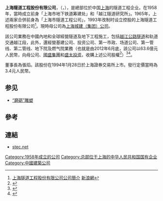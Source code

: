 {{not|中铁隧道}}
'''上海隧道工程股份有限公司'''，（'''{{lang-en|Shanghai Tunnel Engineering Co.,Ltd.}}'''，{{sse|600820|name='''隧道股份'''}}），是總部位於中国[[上海|上海]]的隧道工程企业。在1958年，當時成立前身「上海市地下铁道筹建处」和「越江隧道研究所」。1965年，上述兩家合併前身為「上海市隧道工程公司」，1993年改制时设立控股的上海隧道工程股份有限公司<ref>[http://vip.stock.finance.sina.com.cn/corp/go.php/vCI_CorpInfo/stockid/600820.phtml 上海隧道工程股份有限公司公司簡介] {{Wayback|url=http://vip.stock.finance.sina.com.cn/corp/go.php/vCI_CorpInfo/stockid/600820.phtml |date=20201103112058 }}[[新浪網|新浪網]]</ref>。現時母公司為[[上海城建（集团）公司|上海城建（集团）公司]]。

該公司業務在中國內地和全球經營隧道及地下工程施工，包括[[越江公路隧道|越江公路隧道]]和轨道交通越江段，此外，還經營基建公司、投资公司、第一市政、场道公司、第一管线、第二管线、地下院及燃气院業務（也就是由2012年6月底，該公司以63.6億元人民幣，向母公司、[[國盛集團|國盛集團]]和[[盛太投资|盛太投资]]，收購上述公司股權<ref>{{Cite web |url=http://static.sse.com.cn/disclosure/listedinfo/announcement/c/2012-06-29/600820_20120629_5.pdf |title=上海隧道工程股份有限公司 向特定对象发行股份购买资产暨重大资产重组（关联交易）实施情况报告书 |accessdate=2014-09-09 |archive-date=2018-10-05 |archive-url=https://web.archive.org/web/20181005180800/http://static.sse.com.cn/disclosure/listedinfo/announcement/c/2012-06-29/600820_20120629_5.pdf |dead-url=no }}</ref>）<ref>{{Cite web |url=http://www.stec.net/sites/suidao/STEC.aspx?CtgId=a14ebfd6-c957-485e-a43d-1482bce3cb56 |title=上海隧道工程股份有限公司簡介 |accessdate=2014-09-09 |archive-date=2014-08-20 |archive-url=https://web.archive.org/web/20140820075608/http://www.stec.net/sites/suidao/STEC.aspx?CtgId=a14ebfd6-c957-485e-a43d-1482bce3cb56 |dead-url=no }}</ref><ref>{{Cite web |url=http://www.sucgcn.com/contentdetail.php?id=9840&cat=member6 |title=上海隧道工程股份有限公司簡介（透過上海城建（集团）公司旗下公司資料） |access-date=2014-09-09 |archive-url=https://web.archive.org/web/20181001141115/http://www.sucgcn.com/contentdetail.php?id=9840&cat=member6 |archive-date=2018-10-01 |dead-url=yes }}</ref>。

董事長為張熖。該股份在1994年1月28日於上海證券交易所上市。發行定價當時為3.4元人民幣。

==参见==
* [[磨砺雕塑|“磨砺”雕塑]]

==參考==
{{reflist}}

==連結==
*[http://www.stec.net/ stec.net]{{Wayback|url=http://www.stec.net/ |date=20200920051755 }}
{{上海市市管国有企业}}
{{CSI-300}}
[[Category:1958年成立的公司|Category:1958年成立的公司]]
[[Category:总部位于上海的中华人民共和国国有企业|Category:总部位于上海的中华人民共和国国有企业]]
[[Category:中國建築公司|Category:中國建築公司]]